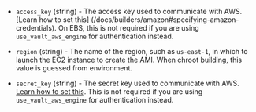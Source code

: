 <!-- Code generated from the comments of the AccessConfig struct in builder/common/access_config.go; DO NOT EDIT MANUALLY -->

- `access_key` (string) - The access key used to communicate with AWS. [Learn how  to set this]
  (/docs/builders/amazon#specifying-amazon-credentials). On EBS, this
  is not required if you are using `use_vault_aws_engine` for
  authentication instead.

- `region` (string) - The name of the region, such as `us-east-1`, in which
  to launch the EC2 instance to create the AMI.
  When chroot building, this value is guessed from environment.

- `secret_key` (string) - The secret key used to communicate with AWS. [Learn how to set
  this](/docs/builders/amazon#specifying-amazon-credentials). This is not required
  if you are using `use_vault_aws_engine` for authentication instead.

<!-- End of code generated from the comments of the AccessConfig struct in builder/common/access_config.go; -->
